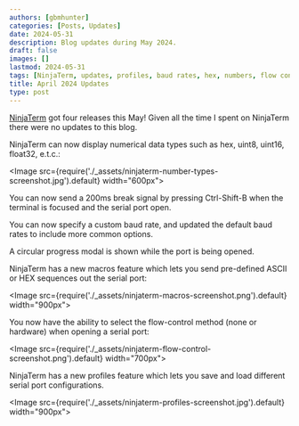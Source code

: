 ```yaml
---
authors: [gbmhunter]
categories: [Posts, Updates]
date: 2024-05-31
description: Blog updates during May 2024.
draft: false
images: []
lastmod: 2024-05-31
tags: [NinjaTerm, updates, profiles, baud rates, hex, numbers, flow control, serial port, macros, break signal]
title: April 2024 Updates
type: post
---
```


[NinjaTerm](https://ninjaterm.mbedded.ninja/) got four releases this May! Given all the time I spent on NinjaTerm there were no updates to this blog.

NinjaTerm can now display numerical data types such as hex, uint8, uint16, float32, e.t.c.:

<Image src={require('./_assets/ninjaterm-number-types-screenshot.jpg').default} width="600px"></Image>

You can now send a 200ms break signal by pressing Ctrl-Shift-B when the terminal is focused and the serial port open.

You can now specify a custom baud rate, and updated the default baud rates to include more common options.

A circular progress modal is shown while the port is being opened.

NinjaTerm has a new macros feature which lets you send pre-defined ASCII or HEX sequences out the serial port:

<Image src={require('./_assets/ninjaterm-macros-screenshot.png').default} width="900px"></Image>

You now have the ability to select the flow-control method (none or hardware) when opening a serial port:

<Image src={require('./_assets/ninjaterm-flow-control-screenshot.png').default} width="700px"></Image>

NinjaTerm has a new profiles feature which lets you save and load different serial port configurations.

<Image src={require('./_assets/ninjaterm-profiles-screenshot.jpg').default} width="900px"></Image>

